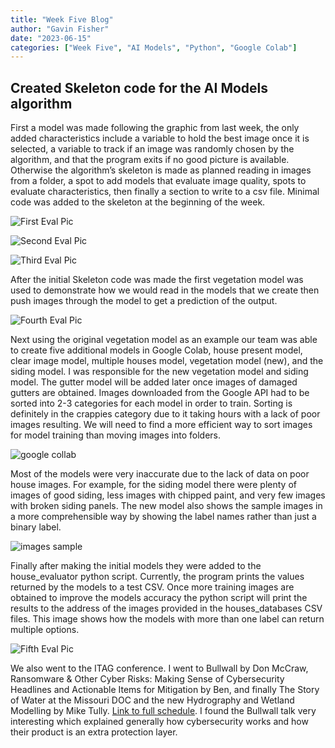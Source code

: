 ```yaml
---
title: "Week Five Blog"
author: "Gavin Fisher"
date: "2023-06-15"
categories: ["Week Five", "AI Models", "Python", "Google Colab"]
---
```


## Created Skeleton code for the AI Models algorithm

First a model was made following the graphic from last week, the only added characteristics include a variable to hold the best image once it is selected, a variable to track if an image was randomly chosen by the algorithm, and that the program exits if no good picture is available. Otherwise the algorithm's skeleton is made as planned reading in images from a folder, a spot to add models that evaluate image quality, spots to evaluate characteristics, then finally a section to write to a csv file. Minimal code was added to the skeleton at the beginning of the week.

![](eval_skel1.png "First Eval Pic")

![](eval_skel2.png "Second Eval Pic")

![](eval_skel3.png "Third Eval Pic")


After the initial Skeleton code was made the first vegetation model was used to demonstrate how we would read in the models that we create then push images through the model to get a prediction of the output.

![](eval_skel4.png "Fourth Eval Pic")

Next using the original vegetation model as an example our team was able to create five additional models in Google Colab, house present model, clear image model, multiple houses model, vegetation model (new), and the siding model. I was responsible for the new vegetation model and siding model. The gutter model will be added later once images of damaged gutters are obtained. Images downloaded from the Google API had to be sorted into 2-3 categories for each model in order to train. Sorting is definitely in the crappies category due to it taking hours with a lack of poor images resulting. We will need to find a more efficient way to sort images for model training than moving images into folders.

![](sorting_pics.png "google collab")

Most of the models were very inaccurate due to the lack of data on poor house images. For example, for the siding model there were plenty of images of good siding, less images with chipped paint, and very few images with broken siding panels. The new model also shows the sample images in a more comprehensible way by showing the label names rather than just a binary label.

![](image_sample.png "images sample")

Finally after making the initial models they were added to the house_evaluator python script. Currently, the program prints the values returned by the models to a test CSV. Once more training images are obtained to improve the models accuracy the python script will print the results to the address of the images provided in the houses_databases CSV files. 
This image shows how the models with more than one label can return multiple options.

![](eval_skel5.png "Fifth Eval Pic")



We also went to the ITAG conference. I went to Bullwall by Don McCraw, Ransomware & Other Cyber Risks: Making Sense of Cybersecurity Headlines and Actionable Items for Mitigation by Ben, and finally The Story of Water at the Missouri DOC and the new Hydrography and Wetland Modelling by Mike Tully. [Link to full schedule](https://iowacountiesit.org/itag-conference/schedule/thursday/#rdv-calendar). I found the Bullwall talk very interesting which explained generally how cybersecurity works and how their product is an extra protection layer.






